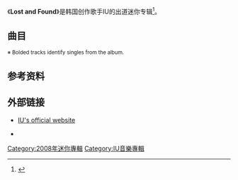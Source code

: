 {{Multiple issues|
{{Notability Unreferenced|time=2019-11-17T05:54:30+00:00}}
{{Primarysources|time=2019-11-17T05:54:30+00:00}}
{{Refimprove|time=2019-11-17T05:54:30+00:00}}
}}
{{Infobox album <!-- See Wikipedia:WikiProject_Albums -->
| name        = Lost and Found
| type        = EP
| longtype    = 
| artist      = [[IU_(歌手)|IU]]
| cover       = <!-- 檔案不存在 Lost and Found IU album cover.jpg ，可從英文維基百科取得 -->
| caption     = 
| released    = September 23, 2008
| recorded    = 2008 in [[Seoul|Seoul]], [[South_Korea|South Korea]]<br>(Booming Studio, Vitamin Studio and Sonic Studio)
| genre       = [[K-pop|K-pop]]
| length      = 21:45
| language    = [[韓語|韓語]]
| label       = [[LOEN_Entertainment|LOEN Entertainment]]
| producer    = Choi Gap-won, Lee Jong-hoon
| reviews     = 
| compiled by = 
| chronology  = 
| prev_title  = 
| prev_year   = 
| next_title  = [[Growing_Up_(IU專輯)|Growing Up]]
| next_year   = 2008
| misc        = {{單曲
  | name          = Lost and Found
  | type          = ep
  | single1       = Lost Child
  | single1date   = {{start date|2008|9|18}}
  | single2       = You Know
  | single2date   = {{start date|2009|6|30}}
  }}
}}

《'''Lost and Found'''》是韩国创作歌手IU的出道迷你专辑<ref>{{Cite news|url = https://www.koreastardaily.com/tc/news/117158|title = 淨化耳朵！IU歌迷推薦最適合睡前聆聽的9首歌曲大公開|accessdate = 2020-02-19|author = |date = 2019-06-01|publisher = koreastardaily|language = |archive-url = https://web.archive.org/web/20200219093707/https://www.koreastardaily.com/tc/news/117158|archive-date = 2020-02-19|dead-url = no}}</ref>。

==曲目==
<small>※ Bolded tracks identify singles from the album.</small>
{{tracklist
| total_length    = 21:45
| collapsed       = no
| headline        = CD/Digital download<ref>{{ko icon}} [http://iu.iloen.com]</ref>

| title1          = Ugly Duckling 
| note1           = 미운 오리; ''Miun Ori''
| lyrics1         = Choi Gap-won
| music1          = PJ
| length1         = 3:28

| title2          = '''Lost Child'''
| note2           = 미아; ''Mia''
| lyrics2         = Choi Gap-won
| music2          = Min Woong-shik, Lee Jong-hoon
| length2         = 3:42

| title3          = You Know
| note3           = 있잖아; ''Itjana'', <small>featuring Mario</small>
| lyrics3         = Seo Jeong-jin, Choi Gap-won
| music3          = Kim Se-jin, Seo Jeong-jin
| length3         = 3:21  

| title4          = Feel So Good
| lyrics4         = Choi Gap-won
| music4          = PJ, Kim Young-hwan
| length4         = 4:03

| title5          = Every Sweet Day
| lyrics5         = Lee Seung-min
| music5          = Choi Gap-won
| length5         = 3:29

| title6          = Lost Child (Instrumental)
| note6           = 
| lyrics6         = 
| music6          = Min Woong-shik, Lee Jong-hoon
| length6         = 3:42
}}

==参考资料==
{{reflist}}

==外部链接==
* {{ko icon}} [http://iu.iloen.com IU's official website] {{Wayback|url=http://iu.iloen.com/ |date=20111125200800 }}
* {{YouTube|id=0ZukHxqOA0o|title=Lost Child (Music video)}}

{{IU (歌手)}}

{{DEFAULTSORT:Modern Times (IU album)}}
[[Category:2008年迷你專輯|Category:2008年迷你專輯]]
[[Category:IU音樂專輯|Category:IU音樂專輯]]